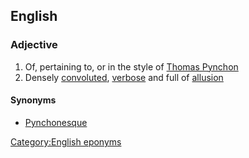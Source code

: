 ==English==

===Adjective===
{{en-adj}}

# Of, pertaining to, or in the style of [[w:Thomas Pynchon|Thomas Pynchon]]
# Densely [[convoluted]], [[verbose]] and full of [[allusion]]

====Synonyms====
* [[Pynchonesque]]

[[Category:English eponyms]]